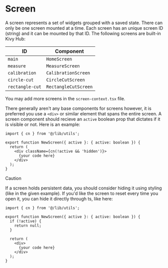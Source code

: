 # Screen

A screen represents a set of widgets grouped with a saved state. There can only be one screen mounted at a time. Each screen has an unique screen ID (string) and it can be mounted by that ID. The following screens are built-in Kivy Hub:

| ID              | Component            |
| --------------- | -------------------- |
| `main`          | `HomeScreen`         |
| `measure`       | `MeasureScreen`      |
| `calibration`   | `CalibrationScreen`  |
| `circle-cut`    | `CircleCutScreen`    |
| `rectangle-cut` | `RectangleCutScreen` |

You may add more screens in the `screen-context.tsx` file.

There generally aren't any base components for screens however, it is preferred you use a `<div>` or similar element that spans the entire screen. A screen component should recieve an `active` boolean prop that dictates if it is visible or not. Here is an example:

```tsx
import { cn } from '@/lib/utils';

export function NewScreen({ active }: { active: boolean }) {
  return (
    <div className={cn(!active && 'hidden')}>
      {your code here}
    </div>
  );
}
```

> [!CAUTION]
>
> If a screen holds persistent data, you should consider hiding it using styling (like in the given example). If you'd like the screen to reset every time you open it, you can hide it directly through ts, like here:

```tsx
import { cn } from '@/lib/utils';

export function NewScreen({ active }: { active: boolean }) {
  if (!active) {
    return null;
  }

  return (
    <div>
      {your code here}
    </div>
  );
}
```